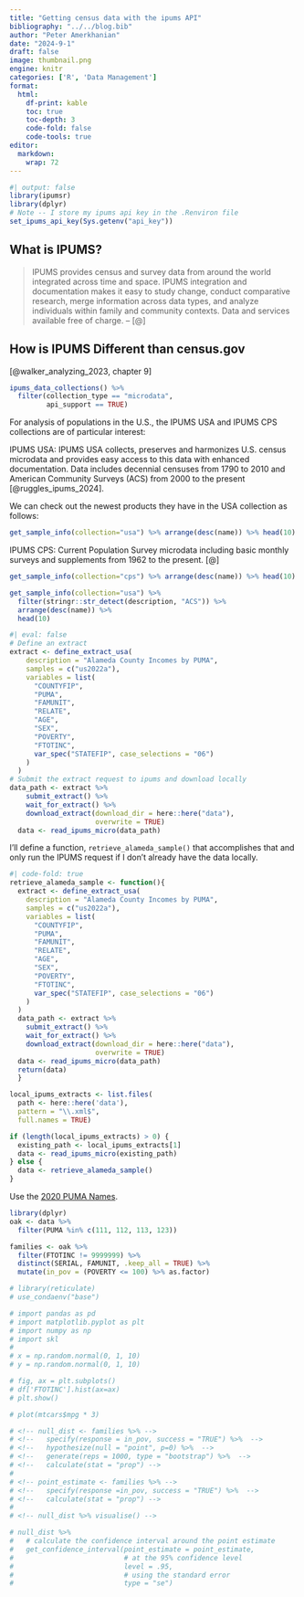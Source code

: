 ```yaml
---
title: "Getting census data with the ipums API"
bibliography: "../../blog.bib"
author: "Peter Amerkhanian"
date: "2024-9-1"
draft: false
image: thumbnail.png
engine: knitr
categories: ['R', 'Data Management']
format:
  html:
    df-print: kable
    toc: true
    toc-depth: 3
    code-fold: false
    code-tools: true
editor: 
  markdown: 
    wrap: 72
---
```


```r
#| output: false
library(ipumsr)
library(dplyr)
# Note -- I store my ipums api key in the .Renviron file
set_ipums_api_key(Sys.getenv("api_key"))
```

## What is IPUMS?

> IPUMS provides census and survey data from around the world integrated
> across time and space. IPUMS integration and documentation makes it
> easy to study change, conduct comparative research, merge information
> across data types, and analyze individuals within family and community
> contexts. Data and services available free of charge. -- \[\@\]

## How is IPUMS Different than census.gov

[@walker_analyzing_2023, chapter 9]

```r
ipums_data_collections() %>%
  filter(collection_type == "microdata",
         api_support == TRUE)
```

For analysis of populations in the U.S., the IPUMS USA and IPUMS CPS collections are of particular interest:

IPUMS USA: IPUMS USA collects, preserves and harmonizes U.S. census
microdata and provides easy access to this data with enhanced
documentation. Data includes decennial censuses from 1790 to 2010 and American Community Surveys (ACS) from 2000 to the present [@ruggles_ipums_2024].

We can check out the newest products they have in the USA collection as
follows:

```r
get_sample_info(collection="usa") %>% arrange(desc(name)) %>% head(10)
```

IPUMS CPS: Current Population Survey microdata including basic monthly
surveys and supplements from 1962 to the present. \[\@\]

```r
get_sample_info(collection="cps") %>% arrange(desc(name)) %>% head(10)
```

```r
get_sample_info(collection="usa") %>%
  filter(stringr::str_detect(description, "ACS")) %>%
  arrange(desc(name)) %>%
  head(10)
```


```r
#| eval: false
# Define an extract
extract <- define_extract_usa(
    description = "Alameda County Incomes by PUMA",
    samples = c("us2022a"),
    variables = list(
      "COUNTYFIP",
      "PUMA",
      "FAMUNIT",
      "RELATE",
      "AGE",
      "SEX",
      "POVERTY",
      "FTOTINC",
      var_spec("STATEFIP", case_selections = "06")
    )
  )
# Submit the extract request to ipums and download locally
data_path <- extract %>%
    submit_extract() %>%
    wait_for_extract() %>%
    download_extract(download_dir = here::here("data"),
                     overwrite = TRUE)
  data <- read_ipums_micro(data_path)
```
I'll define a function, `retrieve_alameda_sample()` that accomplishes that and only run the IPUMS request if I don't already have the data locally.

```r
#| code-fold: true
retrieve_alameda_sample <- function(){
  extract <- define_extract_usa(
    description = "Alameda County Incomes by PUMA",
    samples = c("us2022a"),
    variables = list(
      "COUNTYFIP",
      "PUMA",
      "FAMUNIT",
      "RELATE",
      "AGE",
      "SEX",
      "POVERTY",
      "FTOTINC",
      var_spec("STATEFIP", case_selections = "06")
    )
  )
  data_path <- extract %>%
    submit_extract() %>%
    wait_for_extract() %>%
    download_extract(download_dir = here::here("data"),
                     overwrite = TRUE)
  data <- read_ipums_micro(data_path)
  return(data)
  }
```

```r
local_ipums_extracts <- list.files(
  path <- here::here('data'),
  pattern = "\\.xml$",
  full.names = TRUE)
```

```r
if (length(local_ipums_extracts) > 0) {
  existing_path <- local_ipums_extracts[1]
  data <- read_ipums_micro(existing_path)
} else {
  data <- retrieve_alameda_sample()
}
```

Use the [2020 PUMA
Names](https://www2.census.gov/geo/pdfs/reference/puma2020/2020_PUMA_Names.pdf).

```r
library(dplyr)
oak <- data %>%
  filter(PUMA %in% c(111, 112, 113, 123))

families <- oak %>%
  filter(FTOTINC != 9999999) %>%
  distinct(SERIAL, FAMUNIT, .keep_all = TRUE) %>%
  mutate(in_pov = (POVERTY <= 100) %>% as.factor)
```




```r
# library(reticulate)
# use_condaenv("base")
```

```python
# import pandas as pd
# import matplotlib.pyplot as plt
# import numpy as np
# import skl
# 
# x = np.random.normal(0, 1, 10)
# y = np.random.normal(0, 1, 10)

```

```python
# fig, ax = plt.subplots()
# df['FTOTINC'].hist(ax=ax)
# plt.show()
```

```r
# plot(mtcars$mpg * 3)
```


```r
# <!-- null_dist <- families %>% -->
# <!--   specify(response = in_pov, success = "TRUE") %>%  -->
# <!--   hypothesize(null = "point", p=0) %>%  -->
# <!--   generate(reps = 1000, type = "bootstrap") %>%  -->
# <!--   calculate(stat = "prop") -->
# 
# <!-- point_estimate <- families %>% -->
# <!--   specify(response =in_pov, success = "TRUE") %>%  -->
# <!--   calculate(stat = "prop") -->
# 
# <!-- null_dist %>% visualise() -->
```

```r
# null_dist %>%
#   # calculate the confidence interval around the point estimate
#   get_confidence_interval(point_estimate = point_estimate,
#                           # at the 95% confidence level
#                           level = .95,
#                           # using the standard error
#                           type = "se")
```


